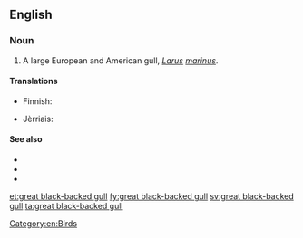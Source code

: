 ==English==

===Noun===
{{en-noun|sg=[[great]] [[black]]-[[backed]] [[gull]]}}

#A large European and American gull, ''[[Larus]] [[marinus]]''.

====Translations====
{{trans-top|''Larus marinus''}}
*Finnish: {{t+|fi|merilokki}}
{{trans-mid}}
* Jèrriais: {{tø|roa-jer|néthe mauve|f}}
{{trans-bottom}}

====See also====
*{{pedia|Great Black-backed Gull}}
*{{specieslite|Larus marinus}}
*{{commonslite|Larus marinus}}
[[Category:en:Birds]]

[[et:great black-backed gull]]
[[fy:great black-backed gull]]
[[sv:great black-backed gull]]
[[ta:great black-backed gull]]